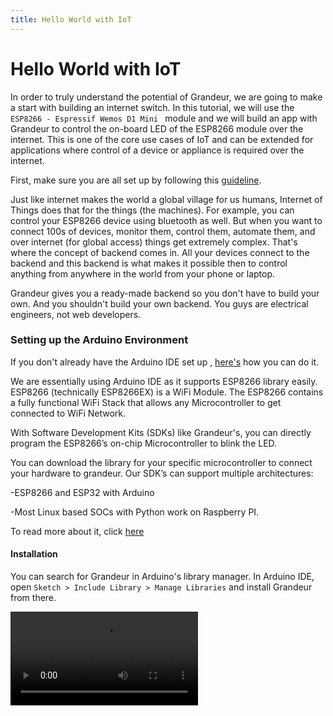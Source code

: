 ```yaml
---
title: Hello World with IoT
---
```


# Hello World with IoT

In order to truly understand the potential of Grandeur, we are going to make a start with building an internet switch. In this tutorial, we will use the `ESP8266 - Espressif Wemos D1 Mini ` module and we will build an app with Grandeur to control the on-board LED of the ESP8266 module over the internet. This is one of the core use cases of IoT and can be extended for applications where control of a device or appliance is required over the internet.

First, make sure you are all set up by following this [guideline](/getting-started). 

Just like internet makes the world a global village for us humans, Internet of Things does that for the things (the machines). For example, you can control your ESP8266 device using bluetooth as well. But when you want to connect 100s of devices, monitor them, control them, automate them, and over internet (for global access) things get extremely complex. That's where the concept of backend comes in. All your devices connect to the backend and this backend is what makes it possible then to control anything from anywhere in the world from your phone or laptop.

Grandeur gives you a ready-made backend so you don't have to build your own. And you shouldn't build your own backend. You guys are electrical engineers, not web developers.
 
### Setting up the Arduino Environment

If you don't already have the Arduino IDE set up , [here's](https://docs.arduino.cc/software/ide-v2/tutorials/getting-started/ide-v2-downloading-and-installing) how you can do it.

We are essentially using Arduino IDE as it supports ESP8266 library easily. ESP8266 (technically ESP8266EX) is a WiFi Module. The ESP8266 contains a fully functional WiFi Stack that allows any Microcontroller to get connected to WiFi Network.

With Software Development Kits (SDKs) like Grandeur's, you can directly program the ESP8266’s on-chip Microcontroller to blink the LED.

<Callout emoji="✅">
You can download the library for your specific microcontroller to connect your hardware to grandeur. Our SDK’s can support multiple architectures:

-ESP8266 and ESP32 with Arduino

-Most Linux based SOCs with Python work on Raspberry PI.

</Callout>

To read more about it, click [here](/data/guides/hardware)

#### Installation

You can search for Grandeur in Arduino's library manager. In Arduino IDE, open `Sketch > Include Library > Manage Libraries` and install Grandeur from there.

<Video src="/images/guides/install-grandeur-library.webm" />

### Running the Code

Here’s how the main internet_switch.ino file looks like

```cpp
/* Including the SDK and WiFi library */
#include <Grandeur.h>
#include <ESP8266WiFi.h>

/* Configurations */
String deviceID = "YOUR-DEVICE-ID";
String apiKey = "YOUR-APIKEY";
String token = "YOUR-ACCESS-TOKEN";

/* WiFi credentials */
String ssid = "WIFI-SSID";
String password = "WIFI-PASSWORD";

/* Create variable to hold project and device */
Grandeur::Project project;
Grandeur::Project::Device device;

/* Function to check device's connection status */
void onConnection(bool status) {
  switch(status) {
        case CONNECTED:
          /* Device connected to the cloud */
          
          Serial.println("Device is connected to the cloud.");
          return;

        case DISCONNECTED:
          /* Device disconnected from cloud */

          Serial.println("Device is disconnected from the cloud.");
          return;
  }
}

/* Function to handle state update event */
void updateHandler(const char* path, const char* state) {
    if(strcmp(state, "1") == 0) digitalWrite(2, 1);
    else digitalWrite(2, 0);
    /* Print state */
    Serial.printf("Updated state is %s\n", state);
}

/* Function to connect to WiFi */
void connectWiFi() {
    /* Set mode to station */
    WiFi.mode(WIFI_STA);

    /* Connect using the ssid and password */
    WiFi.begin(ssid, password);

    /* Block till the WiFi is connected */
    while (WiFi.status() != WL_CONNECTED) {
         delay(500);
         Serial.print(".");
    }
    
    /* Print message */
    Serial.println("");
    Serial.println("WiFi connected");

    /* And IP address */
    Serial.println(WiFi.localIP());
}

void setup() {
    /* Begin the serial */
    Serial.begin(9600);

    /* Connect to WiFi */
    connectWiFi();
    
    /* Initializes the global object "grandeur" with your configurations. */
    project = grandeur.init(apiKey, token);
    
    /* Get reference to device */
    device = project.device(deviceID);
    
    /* Sets connection state update handler */
    project.onConnection(onConnection);
    
    /* Add event handler on state variable */
    device.data().on("state", updateHandler);   
    
    /* Set mode of LED to output */
    pinMode(2, OUTPUT);

    /* Turn the LED off by default */
    digitalWrite(2, 0);    
}

void loop() {
    /* 
        Synchronizes the SDK with the cloud
        SDK will loop till we are connected to WiFi    
    */
    if(WiFi.status() == WL_CONNECTED) project.loop();
}
```

Here's what'e essentially happening in this code:

![State Diagram](/images/introduction/state-diagram.webp)

`loop` function is what runs the SDK: it connects the device with Grandeur; when disconnected, it automatically reconnects; pulls new messages from Grandeur; pushes messages to Grandeur; and so on. But trying to do any sort of communication on the internet is useless until the WiFi isn't connected. In this case, it would only run when the WiFi is connected. If while running, the WiFi gets disconnected, `WiFi.status() == WL_CONNECTED` would evaluate to false and the SDK would stop running (trying to send more messages or fetch data).

### What Next 

Add your token, API key and deviceID into the Grandeur Credentials section of the code . Next add enter your WiFi Credentials and you are all good to go! 

Now simply run your code in the Arduino IDE. After the upload is complete, the LED on ESP8266 will blink fast, indicating that the ESP is trying to connect to the WiFi network. As soon as the connection is established, the LED stops blinking. Inside your terminal, you'd see dots (.) printing while the ESP is connecting to WiFi. After successful connection, it prints the ESP's IP Address.

After connecting to WiFi, ESP8266 starts connecting to Grandeur. Once it's connected, it prints that in the terminal.

To control the on-board LED on the ESP8266, go the Grandeur Dashboard and create a canvas app following the steps listed below:

- Click on the Canvas tab from the left menu.
- Add a button widget
- Click on the widget and click the Configure button.
- Edit the widget configurations, including its title, variable we want to control (since we want to control the LED on ESP with this switch button, we choose the led variable), ON state value, and OFF state value. Then click Save.
- The button widget is ready.

<Video src="/images/guides/canvas-button.webm" />

A Canvas guide is also lsited below. 

<Callout emoji="📋">
    <ins>Canvas Guide</ins>](/guides/grandeur-canvas/canvas) 
</Callout>

Click the switch and look at the LED on the ESP8266. The LED on the ESP8266 should toggle every time you hit the switch button. 


